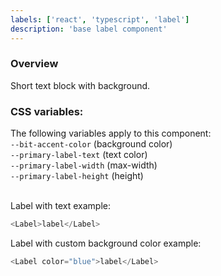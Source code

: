 ```yaml
---
labels: ['react', 'typescript', 'label']
description: 'base label component'
---
```



### Overview
Short text block with background.  

### CSS variables:
The following variables apply to this component:  
`--bit-accent-color` (background color)  
`--primary-label-text` (text color)  
`--primary-label-width` (max-width)  
`--primary-label-height` (height)  
<br />

Label with text example:
```js live=true
<Label>label</Label>
```

Label with custom background color example:
```js live=true
<Label color="blue">label</Label>
```
